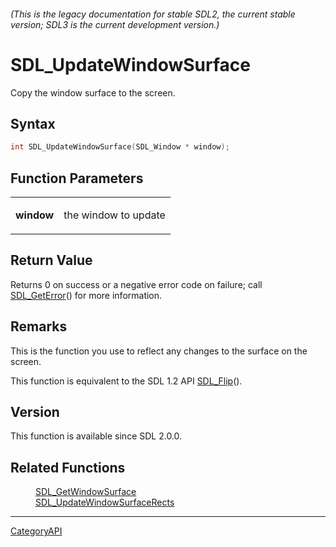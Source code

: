 ====== (This is the legacy documentation for stable SDL2, the current stable version; SDL3 is the current development version.) ======
= SDL_UpdateWindowSurface =

Copy the window surface to the screen.

== Syntax ==

<syntaxhighlight lang='c'>
int SDL_UpdateWindowSurface(SDL_Window * window);
</syntaxhighlight>

== Function Parameters ==

{|
|'''window'''
|the window to update
|}

== Return Value ==

Returns 0 on success or a negative error code on failure; call
[[SDL_GetError]]() for more information.

== Remarks ==

This is the function you use to reflect any changes to the surface on the
screen.

This function is equivalent to the SDL 1.2 API [[SDL_Flip]]().

== Version ==

This function is available since SDL 2.0.0.

== Related Functions ==

:[[SDL_GetWindowSurface]]
:[[SDL_UpdateWindowSurfaceRects]]

----
[[CategoryAPI]]


